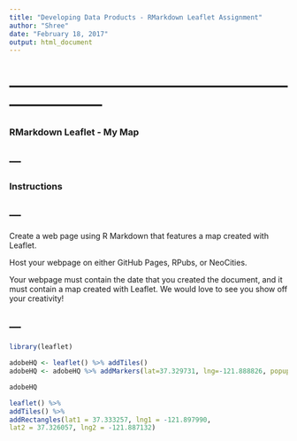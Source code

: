 ```yaml
---
title: "Developing Data Products - RMarkdown Leaflet Assignment"
author: "Shree"
date: "February 18, 2017"
output: html_document
---
```


# ------------------------------------------------------------------------

### RMarkdown Leaflet - My Map

---
---


### Instructions 

---
---

Create a web page using R Markdown that features a map created with Leaflet.

Host your webpage on either GitHub Pages, RPubs, or NeoCities.

Your webpage must contain the date that you created the document, and it must contain a map created with Leaflet. We would love to see you show off your creativity!

---
---

```r
library(leaflet)

adobeHQ <- leaflet() %>% addTiles() 
adobeHQ <- adobeHQ %>% addMarkers(lat=37.329731, lng=-121.888826, popup="Adobe HQ in San Jose, CA")

adobeHQ

leaflet() %>%
addTiles() %>%
addRectangles(lat1 = 37.333257, lng1 = -121.897990,
lat2 = 37.326057, lng2 = -121.887132)



```


